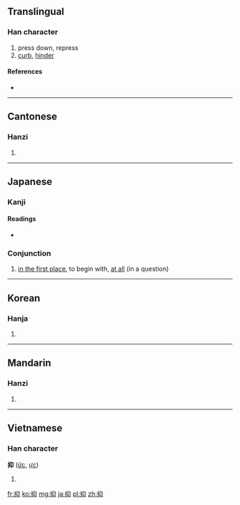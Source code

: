 ==Translingual==

===Han character===
{{Han char|rn=64|rad=手|as=04|sn=7|four=5702<sub>0</sub>|canj=手竹女中 (QHVL)}}

# press down, repress
# [[curb]], [[hinder]]

====References====
* {{Han ref|kx=0421.090|dkj=11883|dj=0768.090|hdz=31841.070|uh=6291|ud=25233|bh=A7ED|bd=42989}}

----

==Cantonese==

===Hanzi===
{{yue-hanzi|jyut=|y=yik1}}

# {{defn|lang=yue|sort=手04}}

----

==Japanese==

===Kanji===
{{ja-kanji|grade=c|rs=手04}}

====Readings====
* {{ja-readings|on=[[よく]] (yoku)|kun=[[おさえる]] (osaeru)}}

===Conjunction===
{{ja-pos|k|conjunction|rom=somosomo|hira=そもそも}} 

# [[in the first place]], to begin with, [[at all]] (in a question)

----

==Korean==

===Hanja===
{{ko-hanja|hangeul=억|eumhun=|rv=eok|mr=ŏk|y=ek}}

# {{defn|lang=ko|sort=手04}}

----

==Mandarin==

===Hanzi===
{{cmn-hanzi|pin=[[yì]] ([[yi4]])|wg=i<sup>4</sup>}}

# {{defn|lang=cmn|sort=手04}}

----

==Vietnamese==

===Han character===
'''抑''' ([[ức]], [[ực]])

# {{defn|lang=vi}}

[[fr:抑]]
[[ko:抑]]
[[mg:抑]]
[[ja:抑]]
[[pl:抑]]
[[zh:抑]]